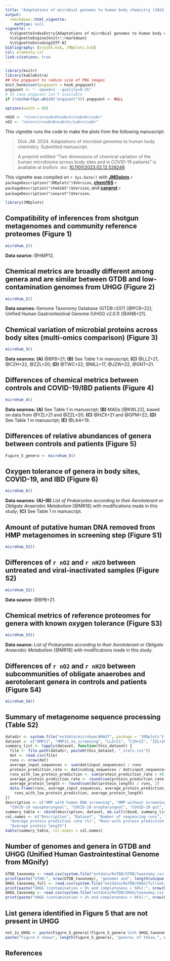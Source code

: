 ```yaml
---
title: "Adaptations of microbial genomes to human body chemistry (2024)"
output: 
  rmarkdown::html_vignette:
    mathjax: null
vignette: >
  %\VignetteIndexEntry{Adaptations of microbial genomes to human body chemistry (2024)}
  %\VignetteEngine{knitr::rmarkdown}
  %\VignetteEncoding{UTF-8}
bibliography: [orp16S.bib, JMDplots.bib]
csl: elementa.csl
link-citations: true
---
```


```r
library(knitr)
library(kableExtra)
## Use pngquant to reduce size of PNG images
knit_hooks$set(pngquant = hook_pngquant)
pngquant <- "--speed=1 --quality=0-25"
# In case pngquant isn't available
if (!nzchar(Sys.which("pngquant"))) pngquant <- NULL 
```

```r
options(width = 80)
```

```r
nH2O <- "<i>n</i><sub>H<sub>2</sub>O</sub>"
nO2 <- "<i>n</i><sub>O<sub>2</sub></sub>"
```

This vignette runs the code to make the plots from the following manuscript:

> Dick JM. 2024. Adaptations of microbial genomes to human body chemistry. Submitted manuscript.
> 
> A preprint entitled "Two dimensions of chemical variation of the human microbiome across body sites and in COVID-19 patients" is available at bioRxiv. doi: [10.1101/2023.02.12.528246](https://doi.org/10.1101/2023.02.12.528246)

This vignette was compiled on `r Sys.Date()` with
**[JMDplots](https://github.com/jedick/JMDplots)** `r packageDescription("JMDplots")$Version`,
**[chem16S](https://github.com/jedick/chem16S)** `r packageDescription("chem16S")$Version`, and
**[canprot](https://github.com/jedick/canprot)** `r packageDescription("canprot")$Version`.

```r
library(JMDplots)
```

## Compatibility of inferences from shotgun metagenomes and community reference proteomes (Figure 1)
```r
microhum_1()
```

**Data source:** @HMP12.

## Chemical metrics are broadly different among genera and are similar between GTDB and low-contamination genomes from UHGG (Figure 2)
```r
microhum_2()
```

**Data sources:** Genome Taxonomy Database (GTDB r207) [@PCR+22]; Unified Human Gastrointestinal Genome (UHGG v2.0.1) [@ANB+21].

## Chemical variation of microbial proteins across body sites (multi-omics comparison) (Figure 3)
```r
microhum_3()
```

**Data sources:** **(A)** @BPB+21; **(B)** See Table 1 in manuscript; **(C)** @LLZ+21, @CZH+22, @ZZL+20; **(D)** @TWC+22, @MLL+17, @JZW+22, @GNT+21.

## Differences of chemical metrics between controls and COVID-19/IBD patients (Figure 4)
```r
microhum_4()
```

**Data sources:** **(A)** See Table 1 in manuscript; **(B)** MAGs [@KWL22], based on data from @YZL+21 and @ZZL+20; **(C)** @HZX+21 and @GPM+22; **(D)** See Table 1 in manuscript; **(E)** @LAA+19.

## Differences of relative abundances of genera between controls and patients (Figure 5)
```r
Figure_5_genera <- microhum_5()
```

## Oxygen tolerance of genera in body sites, COVID-19, and IBD (Figure 6)
```r
microhum_6()
```

**Data sources:** **(A)--(B)** *List of Prokaryotes according to their Aerotolerant or Obligate Anaerobic Metabolism* [@MR18] with modifications made in this study; **(C)** See Table 1 in manuscript.

## Amount of putative human DNA removed from HMP metagenomes in screening step (Figure S1)
```r
microhum_S1()
```

## Differences of `r nO2` and `r nH2O` between untreated and viral-inactivated samples (Figure S2)
```r
microhum_S2()
```

**Data source:** @BPB+21.

## Chemical metrics of reference proteomes for genera with known oxygen tolerance (Figure S3)
```r
microhum_S3()
```

**Data source:** *List of Prokaryotes according to their Aerotolerant or Obligate Anaerobic Metabolism* [@MR18] with modifications made in this study.

## Differences of `r nO2` and `r nH2O` between subcommunities of obligate anaerobes and aerotolerant genera in controls and patients (Figure S4)
```r
microhum_S4()
```

## Summary of metagenome sequence processing (Table S2)
```r
datadir <- system.file("extdata/microhum/ARAST", package = "JMDplots")
dataset <- c("HMP12", "HMP12_no_screening", "LLZ+21", "CZH+22", "ZZL+20", "LAA+19")
summary_list <- lapply(dataset, function(this_dataset) {
  file <- file.path(datadir, paste0(this_dataset, "_stats.csv"))
  dat <- read.csv(file)
  runs <- nrow(dat)
  average_input_sequences <- sum(dat$input_sequences) / runs
  protein_prediction_rate <- dat$coding_sequences / dat$input_sequences * 100
  runs_with_low_protein_prediction <- sum(protein_prediction_rate < 40)
  average_protein_prediction_rate <- round(sum(protein_prediction_rate) / runs, 2)
  average_protein_length <- round(sum(dat$protein_length) / runs, 2)
  data.frame(runs, average_input_sequences, average_protein_prediction_rate,
    runs_with_low_protein_prediction, average_protein_length)
})
description <- c("HMP with human DNA screening", "HMP without screening",
  "COVID-19 nasopharyngeal", "COVID-19 oropharyngeal", "COVID-19 gut", "IBD gut")
summary_table <- cbind(description, dataset, do.call(rbind, summary_list))
col.names <- c("Description", "Dataset", "Number of sequencing runs", "Average number of input sequences",
  "Average protein prediction rate (%)", "Runs with protein prediction rate < 40%",
  "Average protein length")
kable(summary_table, col.names = col.names)
```

## Number of genomes and genera in GTDB and UHGG (Unified Human Gastrointestinal Genome from MGnify)
```r
GTDB_taxonomy <- read.csv(system.file("extdata/RefDB/GTDB/taxonomy.csv.xz", package = "JMDplots"))
print(paste("GTDB:", nrow(GTDB_taxonomy), "genomes and", length(unique(GTDB_taxonomy$genus)), "genera"))
UHGG_taxonomy_full <- read.csv(system.file("extdata/RefDB/UHGG/fullset/taxonomy.csv.xz", package = "JMDplots"))
print(paste("UHGG (contamination < 5% and completeness > 50%):", nrow(UHGG_taxonomy_full), "species-level clusters and", length(unique(UHGG_taxonomy_full$genus)), "genera"))
UHGG_taxonomy <- read.csv(system.file("extdata/RefDB/UHGG/taxonomy.csv.xz", package = "JMDplots"))
print(paste("UHGG (contamination < 2% and completeness > 95%):", nrow(UHGG_taxonomy), "species-level clusters and", length(unique(UHGG_taxonomy$genus)), "genera"))
```

## List genera identified in Figure 5 that are not present in UHGG
```r
not_in_UHGG <- paste(Figure_5_genera[!Figure_5_genera %in% UHGG_taxonomy_full$genus], collapse = " ")
paste("Figure 5 shows", length(Figure_5_genera), "genera; of these,", not_in_UHGG, "is not in UHGG")
```

## References

